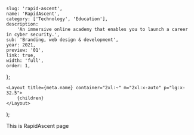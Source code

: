 
	slug: 'rapid-ascent',
	name: 'RapidAscent',
	category: ['Technology', 'Education'],
	description:
		'An immersive online academy that enables you to launch a career in cyber security.',
	sub: 'Branding, web design & development',
	year: 2021,
	preview: '01',
	link: true,
	width: 'full',
	order: 1,
};

	<Layout title={meta.name} container="2xl:~" m="2xl:x-auto" p="lg:x-32.5">
		{children}
	</Layout>
);

This is RapidAscent page
